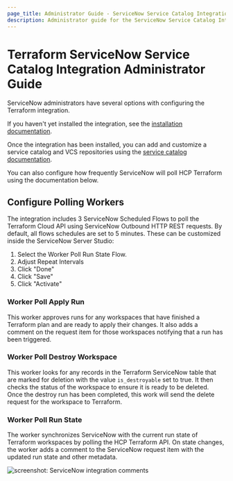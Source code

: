 ```yaml
---
page_title: Administrator Guide - ServiceNow Service Catalog Integration - HCP Terraform
description: Administrator guide for the ServiceNow Service Catalog Integration.
---
```


# Terraform ServiceNow Service Catalog Integration Administrator Guide

ServiceNow administrators have several options with configuring the Terraform
integration.

If you haven't yet installed the integration, see the [installation
documentation](/terraform/cloud-docs/integrations/service-now/service-catalog-terraform).

Once the integration has been installed, you can add and customize a service
catalog and VCS repositories using the [service catalog
documentation](/terraform/cloud-docs/integrations/service-now/service-catalog-terraform/service-catalog-config).

You can also configure how frequently ServiceNow will poll HCP Terraform using
the documentation below.

## Configure Polling Workers

The integration includes 3 ServiceNow Scheduled Flows to poll the Terraform
Cloud API using ServiceNow Outbound HTTP REST requests. By default, all flows
schedules are set to 5 minutes. These can be customized inside the ServiceNow
Server Studio:

1. Select the Worker Poll Run State Flow.
1. Adjust Repeat Intervals
1. Click "Done"
1. Click "Save"
1. Click "Activate"

### Worker Poll Apply Run

This worker approves runs for any workspaces that have finished a Terraform plan
and are ready to apply their changes. It also adds a comment on the request item
for those workspaces notifying that a run has been triggered.

### Worker Poll Destroy Workspace

This worker looks for any records in the Terraform ServiceNow table that are
marked for deletion with the value `is_destroyable` set to true. It then checks
the status of the workspace to ensure it is ready to be deleted. Once the
destroy run has been completed, this work will send the delete request for the
workspace to Terraform.

### Worker Poll Run State

The worker synchronizes ServiceNow with the current run state of Terraform
workspaces by polling the HCP Terraform API. On state changes, the worker adds
a comment to the ServiceNow request item with the updated run state and other
metadata.

![screenshot: ServiceNow integration comments](/img/docs/service-now-comments.png)
